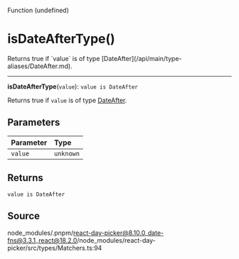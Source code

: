 <SectionTitle>Function (undefined)</SectionTitle>

# isDateAfterType()

<Description>
Returns true if `value` is of type [DateAfter](/api/main/type-aliases/DateAfter.md).
</Description>

---

<a id="undefined" name="undefined"></a>

<SignatureMemberIdentifier>**isDateAfterType**(`value`): `value is DateAfter`</SignatureMemberIdentifier>

Returns true if `value` is of type [DateAfter](/api/main/type-aliases/DateAfter.md).

## Parameters

| Parameter | Type |
| :------ | :------ |
| `value` | `unknown` |

## Returns

`value is DateAfter`

## Source

node\_modules/.pnpm/react-day-picker@8.10.0\_date-fns@3.3.1\_react@18.2.0/node\_modules/react-day-picker/src/types/Matchers.ts:94
